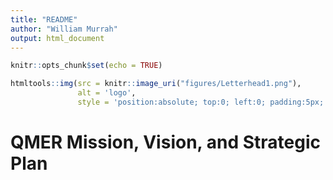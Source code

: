```yaml
---
title: "README"
author: "William Murrah"
output: html_document
---
```


```r
knitr::opts_chunk$set(echo = TRUE)
```


```r
htmltools::img(src = knitr::image_uri("figures/Letterhead1.png"), 
               alt = 'logo', 
               style = 'position:absolute; top:0; left:0; padding:5px;')
```

# QMER Mission, Vision, and Strategic Plan

